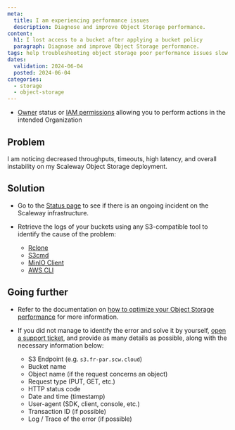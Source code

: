 ```yaml
---
meta:
  title: I am experiencing performance issues
  description: Diagnose and improve Object Storage performance.
content:
  h1: I lost access to a bucket after applying a bucket policy
  paragraph: Diagnose and improve Object Storage performance.
tags: help troubleshooting object storage poor performance issues slow
dates:
  validation: 2024-06-04
  posted: 2024-06-04
categories:
  - storage
  - object-storage
---
```


<Macro id="requirements" />

- [Owner](/identity-and-access-management/iam/concepts/#owner) status or [IAM permissions](/identity-and-access-management/iam/concepts/#permission) allowing you to perform actions in the intended Organization

## Problem

I am noticing decreased throughputs, timeouts, high latency, and overall instability on my Scaleway Object Storage deployment.

## Solution

- Go to the [Status page](https://status.scaleway.com/) to see if there is an ongoing incident on the Scaleway infrastructure.

- Retrieve the logs of your buckets using any S3-compatible tool to identify the cause of the problem:
    - [Rclone](https://rclone.org/docs/#logging/)
    - [S3cmd](https://s3tools.org/usage/)
    - [MinIO Client](https://min.io/docs/minio/linux/reference/minio-mc-admin/mc-admin-logs.html#mc-admin-logs/)
    - [AWS CLI](https://docs.aws.amazon.com/cli/latest/reference/logs/get-log-events.html)

## Going further

- Refer to the documentation on [how to optimize your Object Storage performance](/storage/object/reference-content/optimize-object-storage-performance/) for more information.

- If you did not manage to identify the error and solve it by yourself, [open a support ticket](/console/account/how-to/open-a-support-ticket/), and provide as many details as possible, along with the necessary information below:
    - S3 Endpoint (e.g. `s3.fr-par.scw.cloud`)
    - Bucket name
    - Object name (if the request concerns an object)
    - Request type (PUT, GET, etc.)
    - HTTP status code
    - Date and time (timestamp)
    - User-agent (SDK, client, console, etc.)
    - Transaction ID (if possible)
    - Log / Trace of the error (if possible)

